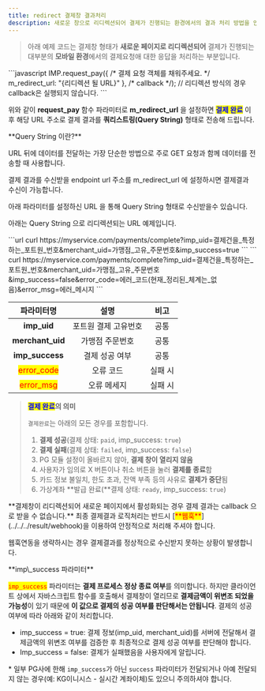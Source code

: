 ```yaml
---
title: redirect 결제창 결과처리
description: 새로운 창으로 리디렉션되어 결제가 진행되는 환경에서의 결과 처리 방법을 안내합니다.
---
```



> 아래 예제 코드는 결제창 형태가 **새로운 페이지로 리디렉션되어** 결제가 진행되는 대부분의 **모바일 환경**에서의 결제요청애 대한 응답을 처리하는 부분입니다.

<ContentRef slug="/ko////tip/redirect" />

<Tabs>
<Tab title="JavaScript">
```javascript
IMP.request_pay({
  /* 결제 요청 객체를 채워주세요. */
  m_redirect_url: "{리디렉션 될 URL}"
}, /* callback */); // 리디렉션 방식의 경우 callback은 실행되지 않습니다.
```

</Tab>
</Tabs>

위와 같이 **request_pay** 함수 파라미터로 **m_redirect_url** 을 설정하면 <mark style="color:blue;">**결제 완료**</mark> 이후 해당 URL 주소로 결제 결과를 **쿼리스트링(Query String)** 형태로 전송해 드립니다.

<Hint style="info">
**Query String 이란?**

URL 뒤에 데이터를 전달하는 가장 단순한 방법으로 주로 GET 요청과 함께 데이터를 전송할 때 사용합니다.

</Hint>

결제 결과를 수신받을 endpoint url 주소를 m_redirect_url 에 설정하시면 결제결과 수신이 가능합니다.

아래 파라미터를 설정하신 URL 을 통해 Query String 형태로 수신받을수 있습니다.

아래는 Query String 으로 리디렉션되는 URL 예제입니다.

<Tabs>
<Tab title="결제완료/가상계좌 발급완료">
```url
curl https://myservice.com/payments/complete?imp_uid=결제건을_특정하는_포트원_번호&merchant_uid=가맹점_고유_주문번호&imp_success=true
```

</Tab>

<Tab title="결제 실패">
```
curl https://myservice.com/payments/complete?imp_uid=결제건을_특정하는_포트원_번호&merchant_uid=가맹점_고유_주문번호&imp_success=false&error_code=에러_코드(현재_정리된_체계는_없음)&error_msg=에러_메시지
```

</Tab>
</Tabs>

|                파라미터명                |        설명        | 비고  |
|:----------------------------------------:|:------------------:|:-----:|
|               **imp_uid**                |포트원 결제 고유번호| 공통  |
|             **merchant_uid**             |  가맹점 주문번호   | 공통  |
|             **imp_success**              |   결제 성공 여부   | 공통  |
|<mark style="color:red;">error_code</mark>|     오류 코드      |실패 시|
|<mark style="color:red;">error_msg</mark> |    오류 메세지     |실패 시|

> <mark style="color:blue;">**결제 완료**</mark>**의 의미**
>
> `결제완료`는 아래의 모든 경우를 포함합니다.
>
> 1. **결제 성공**(결제 상태: `paid`, imp_success: `true`)
> 2. **결제 실패**(결제 상태: `failed`, imp_success: `false`)
> 3. PG 모듈 설정이 올바르지 않아, **결제 창이 열리지 않음**
> 4. 사용자가 임의로 X 버튼이나 취소 버튼을 눌러 **결제를 종료**함
> 5. 카드 정보 불일치, 한도 초과, 잔액 부족 등의 사유로 **결제가 중단**됨
> 6. 가상계좌 **발급 완료(**결제 상태: `ready`, imp_success: `true`)

<Hint style="danger">
**결제창이 리디렉션되어 새로운 페이지에서 활성화되는 경우 결제 결과는 callback 으로 받을 수 없습니다.**

</Hint>

<Hint style="danger">
최종 결제결과 로직처리는 반드시 [<mark style="color:red;">**웹훅**</mark>](../../../result/webhook)을 이용하여 안정적으로 처리해 주셔야 합니다.

웹훅연동을 생략하시는 경우 결제결과를 정상적으로 수신받지 못하는 상황이 발생합니다.

</Hint>

<Hint style="warning">
**imp\_success 파라미터**

<mark style="color:red;">`imp_success`</mark> 파라미터는 **결제 프로세스 정상 종료
여부**를 의미합니다. 하지만 클라이언트 상에서 자바스크립트 함수를 호출해서 결제창이
열리므로 **결제금액이 위변조 되었을 가능성**이 있기 때문에 **이 값으로 결제의 성공
여부를 판단해서는 안됩니다**. 결제의 성공 여부에 따라 아래와 같이 처리합니다.

- imp_success = true: 결제 정보(imp_uid, merchant_uid)를 서버에 전달해서 결제금액의 위변조 여부를 검증한 후 최종적으로 결제 성공 여부를 판단해야 합니다.
- Imp_success = false: 결제가 실패했음을 사용자에게 알립니다.

\* 일부 PG사에 한해 `imp_success`가 아닌 `success` 파라미터가 전달되거나 아예 전달되지 않는 경우(예: KG이니시스 - 실시간 계좌이체)도 있으니 주의하셔야 합니다.

</Hint>
